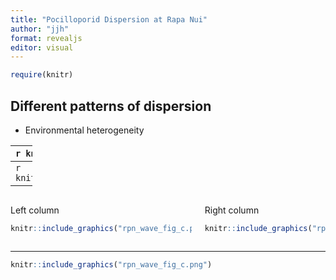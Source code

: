 ```yaml
---
title: "Pocilloporid Dispersion at Rapa Nui"
author: "jjh"
format: revealjs
editor: visual
---
```


```r
require(knitr)
```

::: incremental

## Different patterns of dispersion {.smaller}

- Environmental heterogeneity

:::

----
```r
knitr::include_graphics("rpn_wave_fig_c.png")
```

----
```r
knitr::include_graphics("rpn_wave_power_fig2.png")
```

----
:::: {.columns}

::: {.column width="60%"}
Left column

```r
knitr::include_graphics("rpn_wave_fig_c.png")
```

:::

::: {.column width="40%"}

Right column

```r
knitr::include_graphics("rpn_wave_power_fig2.png")
```

:::

::::

----
```r
knitr::include_graphics("rpn_wave_fig_c.png")
```



















